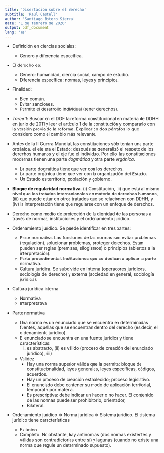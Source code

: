 ```yaml
---
title: 'Disertación sobre el derecho'
subtitle: 'Raul Castell'
author: 'Santiago Botero Sierra'
date: '1 de febrero de 2020'
output: pdf_document
lang: 'es'
---
```


+ Definición en ciencias sociales:
    - Género y diferencia específica.
+ El derecho es:
    - Género: humanidad, ciencia social, campo de estudio.
    - Diferencia específica: normas, leyes y principios.
+ Finalidad:
    - Bien común.
    - Evitar sanciones.
    - Permite el desarrollo individual (tener derechos).

+ *Tarea 1*: Buscar en el DOF la reforma constitucional en materia de DDHH en
  junio de 2011 y leer el artículo 1 de la constitución y compararlo con la
  versión previa de la reforma. Explicar en dos párrafos lo que considero como
  el cambio más relevante.

+ Antes de la II Guerra Mundial, las constituciones sólo tenían una parte
  orgánica, el eje era el Estado; después se generalizó el respeto de los
  derechos humanos y el eje fue el individuo. Por ello, las constituciones
  modernas tienen una parte *dogmática* y otra parte *orgánica*.
    - La parte dogmática tiene que ver con los derechos.
    - La parte orgánica tiene que ver con la organización del Estado.
    - Un Estado es territorio, población y gobierno.

+ **Bloque de regularidad normativa**. (i) Constitución, (ii) que está al mismo
nivel que los tratados internacionales en materia de derechos humanos, (iii) que
puede estar en otros tratados que se relacionen con DDHH, y (iv) la
interpretación tiene que regularse con un enfoque de derechos.
+ Derecho como medio de protección de la dignidad de las personas a través de
  normas, instituciones y el ordenamiento jurídico.
+ Ordenamiento jurídico. Se puede identificar en tres partes:
    - Parte normativa. Las funciones de las normas son evitar problemas
      (regulación), solucionar problemas, proteger derechos. Estan pueden ser
      reglas (premisas, silogismos) o principios (abiertos a la interpretación).
    - Parte procedimental. Instituciones que se dedican a aplicar la parte
      normativa.
    - Cultura jurídica. Se subdivide en interna (operadores jurídicos,
      sociología del derecho) y externa (sociedad en general, sociología
      jurídica).

+ Cultura jurídica interna
    - Normativa
    - Interpretativa
+ Parte normativa
    * Una norma es un enunciado que se encuentra en determinadas fuentes,
      aquellas que se encuentran dentro del derecho (es decir, el ordenamiento
      jurídico).
    * El enunciado se encuentra en una fuente jurídica y tiene características:
      (i) es abstracto, (ii) es válido (proceso de creación del enunciado
      jurídico), (iii)
    * Validez
        - Hay una norma superior válida que la permita: bloque de
          constitucionalidad, leyes generales, leyes específicas, códigos,
          acuerdos.
        - Hay un proceso de creación establecido; proceso legislativo.
        - El enunciado debe contener su modo de aplicación territorial, temporal
          y por materia.
        - Es prescriptiva: debe indicar un hacer o no hacer. El contenido de las
          normas puede ser prohibitorio, orientador,
        - Bilateral.

+ Ordenamiento jurídico $\Rightarrow$ Norma jurídica $\Rightarrow$ Sistema
  jurídico. El sistema jurídico tiene características:
    - Es único.
    - Completo. No obstante, hay antinomias (dos normas existentes y válidas
      son contradictorias entre sí) y lagunas (cuando no existe una norma que
      regule un determinado supuesto).
